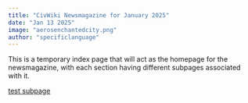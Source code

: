 ```yaml
---
title: "CivWiki Newsmagazine for January 2025"
date: "Jan 13 2025"
image: "aerosenchantedcity.png"
author: "specificlanguage"
---
```


This is a temporary index page that will act as the homepage for the newsmagazine, with each section having different subpages associated with it.

[test subpage](/newsletter/2025/01/test)